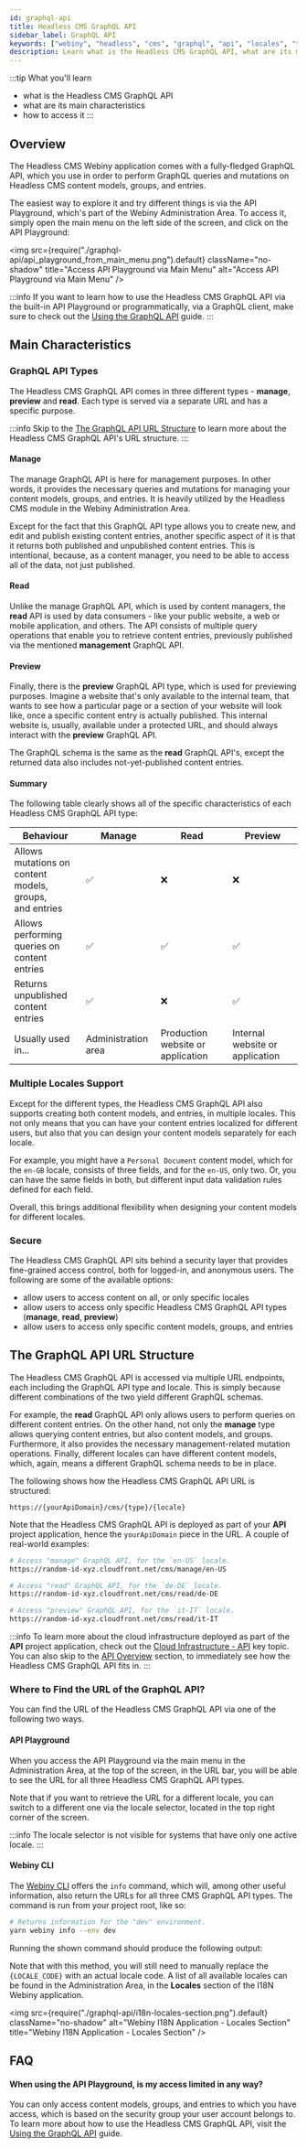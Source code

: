 ```yaml
---
id: graphql-api
title: Headless CMS GraphQL API
sidebar_label: GraphQL API
keywords: ["webiny", "headless", "cms", "graphql", "api", "locales", "types", "security"]
description: Learn what is the Headless CMS GraphQL API, what are its main characteristics, and how to access it.
---
```



:::tip What you'll learn

- what is the Headless CMS GraphQL API
- what are its main characteristics
- how to access it
:::

## Overview

The Headless CMS Webiny application comes with a fully-fledged GraphQL API, which you use in order to perform GraphQL queries and mutations on Headless CMS content models, groups, and entries.


The easiest way to explore it and try different things is via the API Playground, which's part of the Webiny Administration Area. To access it, simply open the main menu on the left side of the screen, and click on the API Playground:

<!-- vale off -->

<img
  src={require("./graphql-api/api_playground_from_main_menu.png").default}
  className="no-shadow"
  title="Access API Playground via Main Menu"
  alt="Access API Playground via Main Menu"
/>

<!-- vale on -->

:::info
If you want to learn how to use the Headless CMS GraphQL API via the built-in API Playground or programmatically, via a GraphQL client, make sure to check out the [Using the GraphQL API](/docs/how-to-guides/headless-cms/using-graphql-api) guide.
:::

## Main Characteristics

### GraphQL API Types

The Headless CMS GraphQL API comes in three different types - **manage**, **preview** and **read**. Each type is served via a separate URL and has a specific purpose.

:::info
Skip to the [The GraphQL API URL Structure](/docs/key-topics/webiny-applications/headless-cms/graphql-api#the-graphql-api-url-structure) to learn more about the Headless CMS GraphQL API's URL structure.
:::

#### Manage

The manage GraphQL API is here for management purposes. In other words, it provides the necessary queries and mutations for managing your content models, groups, and entries. It is heavily utilized by the Headless CMS module in the Webiny Administration Area.

Except for the fact that this GraphQL API type allows you to create new, and edit and publish existing content entries, another specific aspect of it is that it returns both published and unpublished content entries. This is intentional, because, as a content manager, you need to be able to access all of the data, not just published.

#### Read

Unlike the manage GraphQL API, which is used by content managers, the **read** API is used by data consumers - like your public website, a web or mobile application, and others. The API consists of multiple query operations that enable you to retrieve content entries, previously published via the mentioned **management** GraphQL API.

#### Preview

Finally, there is the **preview** GraphQL API type, which is used for previewing purposes. Imagine a website that's only available to the internal team, that wants to see how a particular page or a section of your website will look like, once a specific content entry is actually published. This internal website is, usually, available under a protected URL, and should always interact with the **preview** GraphQL API.

The GraphQL schema is the same as the **read** GraphQL API's, except the returned data also includes not-yet-published content entries.

#### Summary

The following table clearly shows all of the specific characteristics of each Headless CMS GraphQL API type:

| Behaviour                                                         | Manage              | Read                              | Preview                         |
| ----------------------------------------------------------------- | ------------------- | --------------------------------- | ------------------------------- |
| Allows mutations on <br/>content models, groups,<br/> and entries | ✅                  | ❌                                | ❌                              |
| Allows performing <br/>queries on content entries                 | ✅                  | ✅                                | ✅                              |
| Returns unpublished<br/>content entries                           | ✅                  | ❌                                | ✅                              |
| Usually used in...                                                | Administration area | Production website or application | Internal website or application |

### Multiple Locales Support

Except for the different types, the Headless CMS GraphQL API also supports creating both content models, and entries, in multiple locales. This not only means that you can have your content entries localized for different users, but also that you can design your content models separately for each locale.

For example, you might have a `Personal Document` content model, which for the `en-GB` locale, consists of three fields, and for the `en-US`, only two. Or, you can have the same fields in both, but different input data validation rules defined for each field.

Overall, this brings additional flexibility when designing your content models for different locales.

### Secure

The Headless CMS GraphQL API sits behind a security layer that provides fine-grained access control, both for logged-in, and anonymous users. The following are some of the available options:

- allow users to access content on all, or only specific locales
- allow users to access only specific Headless CMS GraphQL API types (**manage**, **read**, **preview**)
- allow users to access only specific content models, groups, and entries

<CenteredImage alt="Fine-grained Access Controls" src={securityImage} />

## The GraphQL API URL Structure

The Headless CMS GraphQL API is accessed via multiple URL endpoints, each including the GraphQL API type and locale. This is simply because different combinations of the two yield different GraphQL schemas.

For example, the **read** GraphQL API only allows users to perform queries on different content entries. On the other hand, not only the **manage** type allows querying content entries, but also content models, and groups. Furthermore, it also provides the necessary management-related mutation operations. Finally, different locales can have different content models, which, again, means a different GraphQL schema needs to be in place.

The following shows how the Headless CMS GraphQL API URL is structured:

```
https://{yourApiDomain}/cms/{type}/{locale}
```

Note that the Headless CMS GraphQL API is deployed as part of your **API** project application, hence the `yourApiDomain` piece in the URL. A couple of real-world examples:

```bash
# Access "manage" GraphQL API, for the `en-US` locale.
https://random-id-xyz.cloudfront.net/cms/manage/en-US

# Access "read" GraphQL API, for the `de-DE` locale.
https://random-id-xyz.cloudfront.net/cms/read/de-DE

# Access "preview" GraphQL API, for the `it-IT` locale.
https://random-id-xyz.cloudfront.net/cms/read/it-IT
```

:::info
To learn more about the cloud infrastructure deployed as part of the **API** project application, check out the [Cloud Infrastructure - API](/docs/key-topics/cloud-infrastructure/api/introduction) key topic. You can also skip to the [API Overview](/docs/key-topics/cloud-infrastructure/api/overview#6-headless-cms) section, to immediately see how the Headless CMS GraphQL API fits in.
:::

### Where to Find the URL of the GraphQL API?

You can find the URL of the Headless CMS GraphQL API via one of the following two ways.

#### API Playground

When you access the API Playground via the main menu in the Administration Area, at the top of the screen, in the URL bar, you will be able to see the URL for all three Headless CMS GraphQL API types.

<CenteredImage alt="API Playground" src={apiPlayground} />

Note that if you want to retrieve the URL for a different locale, you can switch to a different one via the locale selector, located in the top right corner of the screen.

<CenteredImage alt="Switch Locale via the Locale Selector" src={apiPlaygroundSwitchLocale} />

:::info
The locale selector is not visible for systems that have only one active locale.
:::

#### Webiny CLI

The [Webiny CLI](/docs/key-topics/webiny-cli) offers the `info` command, which will, among other useful information, also return the URLs for all three CMS GraphQL API types. The command is run from your project root, like so:

```bash
# Returns information for the "dev" environment.
yarn webiny info --env dev
```

Running the shown command should produce the following output:

<CenteredImage alt="Find Headless CMS GraphQL API URLs via Webiny CLI" src={apiUrlWebinyCli} />

Note that with this method, you will still need to manually replace the `{LOCALE_CODE}` with an actual locale code. A list of all available locales can be found in the Administration Area, in the **Locales** section of the I18N Webiny application.

<!-- vale off -->

<img
  src={require("./graphql-api/i18n-locales-section.png").default}
  className="no-shadow"
  alt="Webiny I18N Application - Locales Section"
  title="Webiny I18N Application - Locales Section"
/>

<!-- vale on -->

## FAQ

#### When using the API Playground, is my access limited in any way?

You can only access content models, groups, and entries to which you have access, which is based on the security group your user account belongs to. To learn more about how to use the Headless CMS GraphQL API, visit the [Using the GraphQL API](/docs/how-to-guides/headless-cms/using-graphql-api) guide.
